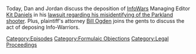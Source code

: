 {{DEFAULTSORT:
    #_EPISODE_0664:Formulaic Objections Part 5
}}{{Episode
    | title           = Formulaic Objections Part 5
    | caption         = Listen to this episode on [https://knowledgefight.libsyn.com/664-formulaic-objections-part-5 Libsyn] [https://open.spotify.com/episode/1RJfBEy73gUkLRFLxd2KZz Spotify], Read the [[Transcript/664: Formulaic Objections Part 5|Unofficial Transcript]]
    | episodeNumber   = 664
    | length          = 03:31:05
    | airDate         = March 30, 2022
    | episodeType     = [[:Category:Formulaic Objections|Formulaic Objections]]
    | previousEpisode = [[663: July 24, 2003]]
    | nextEpisode     = [[665: Formulaic Objections Part 6]]
}}

{{Stub}}

Today, Dan and Jordan discuss the deposition of [[InfoWars]] Managing Editor [[Kit Daniels]] in his [[Texas Parkland Shooting Lawsuit (Fontaine v. Jones)|lawsuit regarding his misidentifying of the Parkland shooter]].  Plus, plaintiff's attorney [[Bill Ogden]] joins the gents to discuss the act of deposing Info-Warriors.

[[Category:Episodes]]
[[Category:Formulaic Objections]]
[[Category:Legal Proceedings]]
